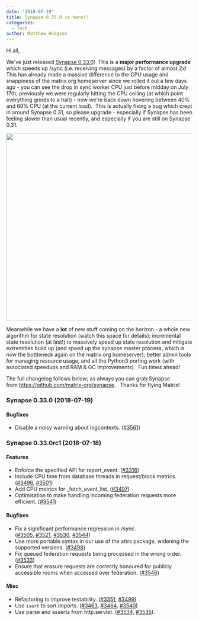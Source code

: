```yaml
---
date: '2018-07-19'
title: Synapse 0.33.0 is here!!
categories:
  - Tech
author: Matthew Hodgson
---
```


Hi all,

We've just released <a href="https://github.com/matrix-org/synapse/releases/tag/v0.33.0">Synapse 0.33.0</a>!  This is a <strong>major performance upgrade</strong> which speeds up /sync (i.e. receiving messages) by a factor of almost 2x!  This has already made a massive difference to the CPU usage and snappiness of the matrix.org homeserver since we rolled it out a few days ago - you can see the drop in sync worker CPU just before midday on July 17th; previously we were regularly hitting the CPU ceiling (at which point everything grinds to a halt) - now we're back down hovering between 40% and 60% CPU (at the current load).  This is actually fixing a bug which crept in around Synapse 0.31, so please upgrade - especially if Synapse has been feeling slower than usual recently, and especially if you are still on Synapse 0.31.

<a href="https://matrix.org/blog/wp-content/uploads/2018/07/Screen-Shot-2018-07-19-at-13.00.01-1.png"><img class="aligncenter wp-image-3406" src="https://matrix.org/blog/wp-content/uploads/2018/07/Screen-Shot-2018-07-19-at-13.00.01-1-1024x639.png" alt="" width="813" height="507" /></a>

Meanwhile we have a <strong>lot</strong> of new stuff coming on the horizon - a whole new algorithm for state resolution (watch this space for details); incremental state resolution (at last!) to massively speed up state resolution and mitigate extremities build up (and speed up the synapse master process, which is now the bottleneck again on the matrix.org homeserver); better admin tools for managing resource usage, and all the Python3 porting work (with associated speedups and RAM &amp; GC improvements).  Fun times ahead!

The full changelog follows below; as always you can grab Synapse from <a href="https://github.com/matrix-org/synapse">https://github.com/matrix-org/synapse</a>.   Thanks for flying Matrix!
<h3></h3>
<h3>Synapse 0.33.0 (2018-07-19)</h3>
<h4>Bugfixes</h4>
<ul>
 	<li>Disable a noisy warning about logcontexts. (<a href="https://github.com/matrix-org/synapse/issues/3561">#3561</a>)</li>
</ul>
<h3>Synapse 0.33.0rc1 (2018-07-18)</h3>
<h4>Features</h4>
<ul>
 	<li>Enforce the specified API for report_event. (<a href="https://github.com/matrix-org/synapse/issues/3316">#3316</a>)</li>
 	<li>Include CPU time from database threads in request/block metrics. (<a href="https://github.com/matrix-org/synapse/issues/3496">#3496</a>, <a href="https://github.com/matrix-org/synapse/issues/3501">#3501</a>)</li>
 	<li>Add CPU metrics for _fetch_event_list. (<a href="https://github.com/matrix-org/synapse/issues/3497">#3497</a>)</li>
 	<li>Optimisation to make handling incoming federation requests more efficient. (<a href="https://github.com/matrix-org/synapse/issues/3541">#3541</a>)</li>
</ul>
<h4>Bugfixes</h4>
<ul>
 	<li>Fix a significant performance regression in /sync. (<a href="https://github.com/matrix-org/synapse/issues/3505">#3505</a>, <a href="https://github.com/matrix-org/synapse/issues/3521">#3521</a>, <a href="https://github.com/matrix-org/synapse/issues/3530">#3530</a>, <a href="https://github.com/matrix-org/synapse/issues/3544">#3544</a>)</li>
 	<li>Use more portable syntax in our use of the attrs package, widening the supported versions. (<a href="https://github.com/matrix-org/synapse/issues/3498">#3498</a>)</li>
 	<li>Fix queued federation requests being processed in the wrong order. (<a href="https://github.com/matrix-org/synapse/issues/3533">#3533</a>)</li>
 	<li>Ensure that erasure requests are correctly honoured for publicly accessible rooms when accessed over federation. (<a href="https://github.com/matrix-org/synapse/issues/3546">#3546</a>)</li>
</ul>
<h4>Misc</h4>
<ul>
 	<li>Refactoring to improve testability. (<a href="https://github.com/matrix-org/synapse/issues/3351">#3351</a>, <a href="https://github.com/matrix-org/synapse/issues/3499">#3499</a>)</li>
 	<li>Use <code>isort</code> to sort imports. (<a href="https://github.com/matrix-org/synapse/issues/3463">#3463</a>, <a href="https://github.com/matrix-org/synapse/issues/3464">#3464</a>, <a href="https://github.com/matrix-org/synapse/issues/3540">#3540</a>)</li>
 	<li>Use parse and asserts from http.servlet. (<a href="https://github.com/matrix-org/synapse/issues/3534">#3534</a>, <a href="https://github.com/matrix-org/synapse/issues/3535">#3535</a>).</li>
</ul>